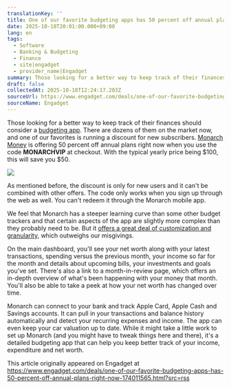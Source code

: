 ```yaml
---
translationKey: ''
title: One of our favorite budgeting apps has 50 percent off annual plans right now
date: 2025-10-18T20:01:00.000+09:00
lang: en
tags:
  - Software
  - Banking & Budgeting
  - Finance
  - site|engadget
  - provider_name|Engadget
summary: Those looking for a better way to keep track of their finances should consider a budgeting app. There are dozens of them on the market now, and one of our favorites is running a discount for new subscribers. Monarch Money is offering 50 percent off annual plans right now when you use the code MONARCHVIP at checkout. With the typical yearly price being $100, this will save you $50.
draft: false
collectedAt: 2025-10-18T12:24:17.203Z
sourceUrl: https://www.engadget.com/deals/one-of-our-favorite-budgeting-apps-has-50-percent-off-annual-plans-right-now-174011565.html?src=rss
sourceName: Engadget
---
```

Those looking for a better way to keep track of their finances should consider a [budgeting app](https://www.engadget.com/apps/best-budgeting-apps-120036303.html). There are dozens of them on the market now, and one of our favorites is running a discount for new subscribers. [Monarch Money](https://shopping.yahoo.com/rdlw?merchantId=3944d027-cb89-4eee-bf6b-148604c29ff9&siteId=us-engadget&pageId=1p-autolink&contentUuid=07209026-3487-417e-9b66-aaab79027199&featureId=text-link&merchantName=Monarch+Money&linkText=Monarch+Money&custData=eyJzb3VyY2VOYW1lIjoiV2ViLURlc2t0b3AtVmVyaXpvbiIsImxhbmRpbmdVcmwiOiJodHRwczovL3d3dy5tb25hcmNobW9uZXkuY29tLyIsImNvbnRlbnRVdWlkIjoiMDcyMDkwMjYtMzQ4Ny00MTdlLTliNjYtYWFhYjc5MDI3MTk5Iiwib3JpZ2luYWxVcmwiOiJodHRwczovL3d3dy5tb25hcmNobW9uZXkuY29tLyJ9&signature=AQAAAT0Ut7Nem4rsZGbkFVAwL4KNEnrEGyd3WNDQRuV2G2lr&gcReferrer=https%3A%2F%2Fwww.monarchmoney.com%2F) is offering 50 percent off annual plans right now when you use the code **MONARCHVIP** at checkout. With the typical yearly price being $100, this will save you $50.

![](/images/posts/bbc6fec0-a8f5-11f0-b9f4-3a833197801f.jpeg)

As mentioned before, the discount is only for new users and it can't be combined with other offers. The code only works when you sign up through the web as well. You can't redeem it through the Monarch mobile app.

We feel that Monarch has a steeper learning curve than some other budget trackers and that certain aspects of the app are slightly more complex than they probably need to be. But it [offers a great deal of customization and granularity](https://www.engadget.com/apps/best-budgeting-apps-120036303.html), which outweighs our misgivings.

On the main dashboard, you'll see your net worth along with your latest transactions, spending versus the previous month, your income so far for the month and details about upcoming bills, your investments and goals you've set. There's also a link to a month-in-review page, which offers an in-depth overview of what's been happening with your money that month. You'll also be able to take a peek at how your net worth has changed over time.

Monarch can connect to your bank and track Apple Card, Apple Cash and Savings accounts. It can pull in your transactions and balance history automatically and detect your recurring expenses and income. The app can even keep your car valuation up to date. While it might take a little work to set up Monarch (and you might have to tweak things here and there), it's a detailed budgeting app that can help you keep better track of your income, expenditure and net worth.

This article originally appeared on Engadget at https://www.engadget.com/deals/one-of-our-favorite-budgeting-apps-has-50-percent-off-annual-plans-right-now-174011565.html?src=rss
